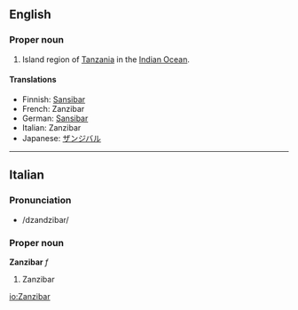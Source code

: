 ==English==
===Proper noun===

# Island region of [[Tanzania]] in the [[Indian Ocean]].

====Translations====

*Finnish: [[Sansibar]]
*French: Zanzibar
*German: [[Sansibar]]
*Italian: Zanzibar
*Japanese: [[ザンジバル]]

----
==Italian==
===Pronunciation===
*/dzandzibar/
===Proper noun===
'''Zanzibar''' ''f''

# Zanzibar
[[io:Zanzibar]]